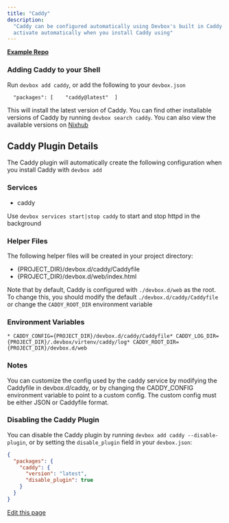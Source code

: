 ```yaml
---
title: "Caddy"
description:
  "Caddy can be configured automatically using Devbox's built in Caddy plugin. This plugin will
  activate automatically when you install Caddy using"
---
```


[**Example Repo**](https://github.com/jetify-com/devbox/tree/main/examples/servers/caddy)

### Adding Caddy to your Shell[​](#adding-caddy-to-your-shell "Direct link to Adding Caddy to your Shell")

Run `devbox add caddy`, or add the following to your `devbox.json`

```
  "packages": [    "caddy@latest"  ]
```

This will install the latest version of Caddy. You can find other installable versions of Caddy by
running `devbox search caddy`. You can also view the available versions on
[Nixhub](https://www.nixhub.io/packages/caddy)

## Caddy Plugin Details[​](#caddy-plugin-details "Direct link to Caddy Plugin Details")

The Caddy plugin will automatically create the following configuration when you install Caddy with
`devbox add`

### Services[​](#services "Direct link to Services")

- caddy

Use `devbox services start|stop caddy` to start and stop httpd in the background

### Helper Files[​](#helper-files "Direct link to Helper Files")

The following helper files will be created in your project directory:

- \{PROJECT_DIR}/devbox.d/caddy/Caddyfile
- \{PROJECT_DIR}/devbox.d/web/index.html

Note that by default, Caddy is configured with `./devbox.d/web` as the root. To change this, you
should modify the default `./devbox.d/caddy/Caddyfile` or change the `CADDY_ROOT_DIR` environment
variable

### Environment Variables[​](#environment-variables "Direct link to Environment Variables")

```
* CADDY_CONFIG={PROJECT_DIR}/devbox.d/caddy/Caddyfile* CADDY_LOG_DIR={PROJECT_DIR}/.devbox/virtenv/caddy/log* CADDY_ROOT_DIR={PROJECT_DIR}/devbox.d/web
```

### Notes[​](#notes "Direct link to Notes")

You can customize the config used by the caddy service by modifying the Caddyfile in devbox.d/caddy,
or by changing the CADDY_CONFIG environment variable to point to a custom config. The custom config
must be either JSON or Caddyfile format.

### Disabling the Caddy Plugin[​](#disabling-the-caddy-plugin "Direct link to Disabling the Caddy Plugin")

You can disable the Caddy plugin by running `devbox add caddy --disable-plugin`, or by setting the
`disable_plugin` field in your `devbox.json`:

```json
{
  "packages": {
    "caddy": {
      "version": "latest",
      "disable_plugin": true
    }
  }
}
```

[Edit this page](https://github.com/jetify-com/devbox/tree/main/docs/app/docs/devbox_examples/servers/caddy.md)
